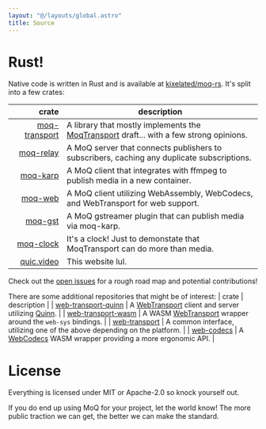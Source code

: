 ```yaml
---
layout: "@/layouts/global.astro"
title: Source
---
```


# Rust!

Native code is written in Rust and is available at [kixelated/moq-rs](https://github.com/kixelated/moq-rs).
It's split into a few crates:

|                                                                               crate | description                                                                                                                                           |
| ----------------------------------------------------------------------------------: | ----------------------------------------------------------------------------------------------------------------------------------------------------- |
|                [moq-transport](https://docs.rs/moq-transport/latest/moq-transport/) | A library that mostly implements the [MoqTransport](https://datatracker.ietf.org/doc/draft-ietf-moq-transport/) draft... with a few strong opinions.  |
|                [moq-relay](https://github.com/kixelated/moq-rs/tree/main/moq-relay) | A MoQ server that connects publishers to subscribers, caching any duplicate subscriptions.                                                            |
|                    [moq-karp](https://github.com/kixelated/moq-rs/tree/main/moq-karp) | A MoQ client that integrates with ffmpeg to publish media in a new container.                                                                                             |
|                    [moq-web](https://github.com/kixelated/moq-rs/tree/main/moq-web) | A MoQ client utilizing WebAssembly, WebCodecs, and WebTransport for web support. |
|                    [moq-gst](https://github.com/kixelated/moq-rs/tree/main/moq-gst) | A MoQ gstreamer plugin that can publish media via moq-karp. |
|                [moq-clock](https://github.com/kixelated/moq-rs/tree/main/moq-clock) | It's a clock! Just to demonstate that MoqTransport can do more than media.                                                                            |
| [quic.video](https://github.com/kixelated/quic.video) | This website lul. |


Check out the [open issues](https://github.com/kixelated/moq-rs/issues) for a rough road map and potential contributions!

There are some additional repositories that might be of interest:
| crate | description |
| [web-transport-quinn](https://docs.rs/web-transport-quinn/latest/web_transport_quinn/) | A [WebTransport](https://datatracker.ietf.org/doc/draft-ietf-webtrans-http3/) client and server utilizing [Quinn](https://github.com/quinn-rs/quinn). |
| [web-transport-wasm](https://github.com/kixelated/web-transport-rs/tree/main/web-transport-wasm) | A WASM [WebTransport](https://datatracker.ietf.org/doc/draft-ietf-webtrans-http3/) wrapper around the `web-sys` bindings. |
| [web-transport](https://github.com/kixelated/web-transport-rs) | A common interface, utilizing one of the above depending on the platform. |
| [web-codecs](https://github.com/kixelated/web-codecs-rs) | A [WebCodecs](https://developer.mozilla.org/en-US/docs/Web/API/WebCodecs_API) WASM wrapper providing a more ergonomic API. |

# License

Everything is licensed under MIT or Apache-2.0 so knock yourself out.

If you do end up using MoQ for your project, let the world know! The more public traction we can
get, the better we can make the standard.
